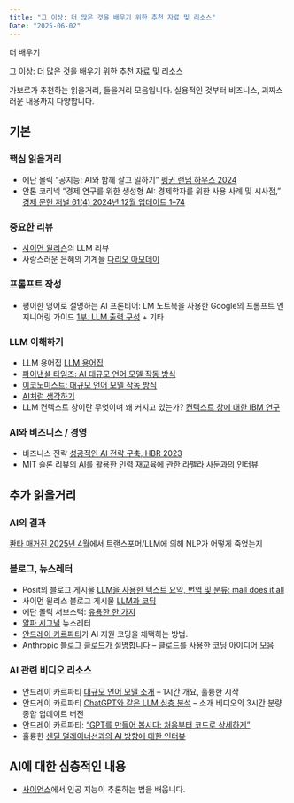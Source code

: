 ```yaml
---
title: "그 이상: 더 많은 것을 배우기 위한 추천 자료 및 리소스"
Date: "2025-06-02"
---
```



::: {.hero-section}
::: {.container}
::: {.hero-title}
더 배우기
:::
::: {.hero-subtitle}
그 이상: 더 많은 것을 배우기 위한 추천 자료 및 리소스
:::
:::
:::


가보르가 추천하는 읽을거리, 들을거리 모음입니다. 실용적인 것부터 비즈니스, 괴짜스러운 내용까지 다양합니다.


## 기본

### 핵심 읽을거리


- 에단 몰릭 "공지능: AI와 함께 살고 일하기" [펭귄 랜덤 하우스 2024](https://www.penguinrandomhouse.com/books/741805/co-intelligence-by-ethan-mollick/)
- 안톤 코리넥 "경제 연구를 위한 생성형 AI: 경제학자를 위한 사용 사례 및 시사점," [경제 문헌 저널 61(4) 2024년 12월 업데이트 1–74](https://doi.org/10.1257/jel.20231736)

### 중요한 리뷰

- [사이먼 윌리슨](https://simonwillison.net/2024/Dec/31/llms-in-2024/)의 LLM 리뷰
- 사랑스러운 은혜의 기계들 [다리오 아모데이](https://darioamodei.com/machines-of-loving-grace)

### 프롬프트 작성

* 평이한 영어로 설명하는 AI 프론티어: LM 노트북을 사용한 Google의 프롬프트 엔지니어링 가이드 [1부. LLM 출력 구성](https://creators.spotify.com/pod/profile/steven-ge/episodes/Prompt-Engineering-guide-from-Google-Part-1--LLM-output-configurations-e31eqel) + 기타


### LLM 이해하기

- LLM 용어집 [LLM 용어집](https://www.vectara.com/glossary-of-llm-terms)
- [파이낸셜 타임즈: AI 대규모 언어 모델 작동 방식](https://ig.ft.com/generative-ai/)
- [이코노미스트: 대규모 언어 모델 작동 방식](https://www.economist.com/science-and-technology/2024/07/11/researchers-are-figuring-out-how-large-language-models-work)
- [AI처럼 생각하기](https://www.oneusefulthing.org/p/thinking-like-an-ai)
- LLM 컨텍스트 창이란 무엇이며 왜 커지고 있는가? [컨텍스트 창에 대한 IBM 연구](https://research.ibm.com/blog/larger-context-window)


### AI와 비즈니스 / 경영

- 비즈니스 전략 [성공적인 AI 전략 구축, HBR 2023](https://hbr.org/2023/07/build-a-winning-ai-strategy-for-your-business)
- MIT 슬론 리뷰의 [AI를 활용한 인력 재교육에 관한 라펠라 사둔과의 인터뷰](https://sloanreview.mit.edu/audio/reskilling-the-workforce-with-ai-harvard-business-schools-raffaella-sadun/)


## 추가 읽을거리

### AI의 결과

[콴타 매거진 2025년 4월](https://www.quantamagazine.org/when-chatgpt-broke-an-entire-field-an-oral-history-20250430/?)에서 트랜스포머/LLM에 의해 NLP가 어떻게 죽었는지

### 블로그, 뉴스레터

* Posit의 블로그 게시물 [LLM을 사용한 텍스트 요약, 번역 및 분류: mall does it all](https://posit.co/blog/mall-ai-powered-text-analysis/)
* 사이먼 윌리스 블로그 게시물 [LLM과 코딩](https://simonwillison.net/2025/Mar/11/using-llms-for-code/)
* 에단 몰릭 서브스택: [유용한 한 가지](https://www.oneusefulthing.org/)
* [알파 시그널](https://alphasignal.ai/) 뉴스레터
* [안드레이 카르파티](https://x.com/karpathy/status/1915581920022585597)가 AI 지원 코딩을 채택하는 방법.
* Anthropic 블로그 [클로드가 설명합니다](https://www.anthropic.com/claude-explains) -- 클로드를 사용한 코딩 아이디어 모음

### AI 관련 비디오 리소스

- 안드레이 카르파티 [대규모 언어 모델 소개](https://www.youtube.com/watch?v=zjkBMFhNj_g) -- 1시간 개요, 훌륭한 시작
- 안드레이 카르파티 [ChatGPT와 같은 LLM 심층 분석](https://www.youtube.com/watch?v=7xTGNNLPyMI) -- 소개 비디오의 3시간 분량 종합 업데이트 버전
- 안드레이 카르파티: ["GPT를 만들어 봅시다: 처음부터 코드로 상세하게"](https://www.youtube.com/watch?v=kCc8FmEb1nY)
- 훌륭한 [센딜 멀레이너선과의 AI 방향에 대한 인터뷰](https://youtu.be/z_svj3NP968?si=cWUoVAImTF4PZ_aw)

## AI에 대한 심층적인 내용

* [사이언스](https://www.science.org/doi/10.1126/science.adw5211)에서 인공 지능이 추론하는 법을 배웁니다.
